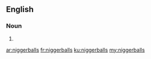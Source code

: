 ==English==

===Noun===
{{head|en|plural}}

# {{plural of|niggerball|lang=en|nocat=1}}

[[ar:niggerballs]]
[[fr:niggerballs]]
[[ku:niggerballs]]
[[my:niggerballs]]